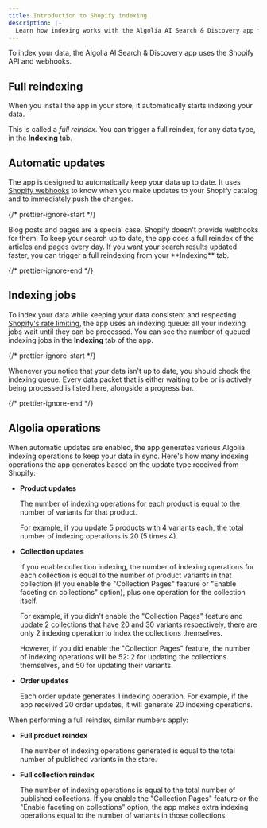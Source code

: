```yaml
---
title: Introduction to Shopify indexing
description: |-
  Learn how indexing works with the Algolia AI Search & Discovery app for Shopify.
---
```


To index your data, the Algolia AI Search & Discovery app uses the Shopify API and webhooks.

## Full reindexing

When you install the app in your store, it automatically starts indexing your data.

This is called a _full reindex_. You can trigger a full reindex, for any data type, in the **Indexing** tab.

## Automatic updates

The app is designed to automatically keep your data up to date. It uses [Shopify webhooks](https://help.shopify.com/api/reference/webhook) to know when you make updates to your Shopify catalog and to immediately push the changes.

{/* prettier-ignore-start */}

<Note>
  Blog posts and pages are a special case. Shopify doesn't provide webhooks for them. To keep your search up to date, the app does a full reindex of the articles and pages every day. If you want your search results updated faster, you can trigger a full reindexing from your **Indexing** tab.
</Note>

{/* prettier-ignore-end */}

## Indexing jobs

To index your data while keeping your data consistent and respecting [Shopify's rate limiting](https://help.shopify.com/en/api/reference/rest-admin-api-rate-limits), the app uses an indexing queue: all your indexing jobs wait until they can be processed. You can see the number of queued indexing jobs in the **Indexing** tab of the app.

{/* prettier-ignore-start */}

<Note>
  Whenever you notice that your data isn't up to date, you should check the indexing queue. Every data packet that is either waiting to be or is actively being processed is listed here, alongside a progress bar.
</Note>

{/* prettier-ignore-end */}

## Algolia operations

When automatic updates are enabled, the app generates various Algolia indexing operations to keep your data in sync. Here's how many indexing operations the app generates based on the update type received from Shopify:

- **Product updates**

  The number of indexing operations for each product is equal to the number of variants for that product.

  For example, if you update 5 products with 4 variants each, the total number of indexing operations is 20 (5 times 4).

- **Collection updates**

  If you enable collection indexing, the number of indexing operations for each collection is equal to the number of product variants in that collection (if you enable the "Collection Pages" feature or "Enable faceting on collections" option), plus one operation for the collection itself.

  For example, if you didn't enable the "Collection Pages" feature and update 2 collections that have 20 and 30 variants respectively, there are only 2 indexing operation to index the collections themselves.

  However, if you did enable the "Collection Pages" feature, the number of indexing operations will be 52: 2 for updating the collections themselves, and 50 for updating their variants.

- **Order updates**

  Each order update generates 1 indexing operation.
  For example, if the app received 20 order updates, it will generate 20 indexing operations.

When performing a full reindex, similar numbers apply:

- **Full product reindex**

  The number of indexing operations generated is equal to the total number of published variants in the store.

- **Full collection reindex**

  The number of indexing operations is equal to the total number of published collections. If you enable the "Collection Pages" feature or the "Enable faceting on collections" option, the app makes extra indexing operations equal to the number of variants in those collections.
